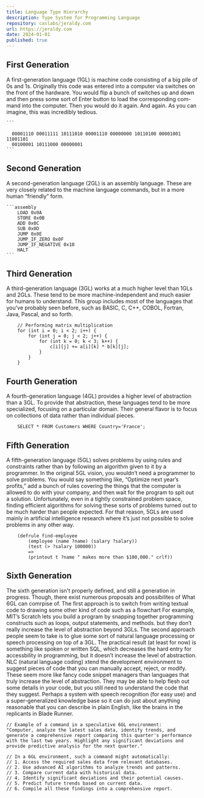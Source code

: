 ```yaml
---
title: Language Type Hierarchy
description: Type System for Programming Language
repository: caslabs/jeraldy.com
url: https://jeraldy.com
date: 2024-01-01
published: true
---
```


## First Generation
A first-generation language (1GL) is machine code consisting of a big pile of 0s and 1s. Originally this code was entered into a computer via switches on the front of the hardware. You would flip a bunch of switches up and down and then press some sort of Enter button to load the corresponding com- mand into the computer. Then you would do it again. And again. As you can imagine, this was incredibly tedious.

    ```

      00001110 00011111 10111010 00001110 00000000 10110100 00001001 11001101
      00100001 10111000 00000001
    ```

## Second Generation

A second-generation language (2GL) is an assembly language. These are very closely related to the machine language commands, but in a more human “friendly” form.

    ```assembly
        LOAD 0x0A
        STORE 0x0B
        ADD 0x0C
        SUB 0x0D
        JUMP 0x0E
        JUMP_IF_ZERO 0x0F
        JUMP_IF_NEGATIVE 0x10
        HALT
    ```

## Third Generation

A third-generation language (3GL) works at a much higher level than 1GLs and 2GLs. These tend to be more machine-independent and much easier for humans to understand. This group includes most of the languages that you’ve probably seen before, such as BASIC, C, C++, COBOL, Fortran, Java, Pascal, and so forth.

```
    // Performing matrix multiplication
    for (int i = 0; i < 2; i++) {
        for (int j = 0; j < 2; j++) {
            for (int k = 0; k < 3; k++) {
                c[i][j] += a[i][k] * b[k][j];
            }
        }
    }
```

## Fourth Generation

A fourth-generation language (4GL) provides a higher level of abstraction than a 3GL. To provide that abstraction, these languages tend to be more specialized, focusing on a particular domain. Their general flavor is to focus on collections of data rather than individual pieces.

```
    SELECT * FROM Customers WHERE Country='France';
```

## Fifth Generation

A fifth-generation language (5GL) solves problems by using rules and constraints rather than by following an algorithm given to it by a programmer. In the original 5GL vision, you wouldn’t need a programmer to solve problems. You would say something like, “Optimize next year’s profits,” add a bunch of rules covering the things that the computer is allowed to do with your company, and then wait for the program to spit out a solution.
Unfortunately, even in a tightly constrained problem space, finding efficient algorithms for solving these sorts of problems turned out to be much harder than people expected. For that reason, 5GLs are used mainly in artificial intelligence research where it’s just not possible to solve problems in any other way.

```
    (defrule find-employee
        (employee (name ?name) (salary ?salary))
        (test (> ?salary 100000))
        =>
        (printout t ?name " makes more than $100,000." crlf))
```

## Sixth Generation

The sixth generation isn't properly defined, and still a generation in progress. Though, there exist numerous proposals and possibilites of What 6GL can comrpise of. The first approach is to switch from writing textual code to drawing some other kind of code such as a flowchart
For example, MIT’s Scratch lets you build a program by snapping together programming constructs such as loops, output statements, and methods.  but they don’t really increase the level of abstraction beyond 3GLs. The second approach people seem to take is to glue some sort of natural language processing or speech processing on top of a 3GL. The practical result (at least for now) is something like spoken or written SQL, which decreases the hard entry for accessbility in programming, but it doesn’t increase the level of abstraction.
NLC (natural language coding) xtend the development environment to suggest pieces of code that you can manually accept, reject, or modify. These seem more like fancy code snippet managers than languages that truly increase the level of abstraction. They may be able to help flesh out some details in your code, but you still need to understand the code that they suggest.
Perhaps a system with speech recognition (for easy use) and a super-generalized knowledge base so it can do just about anything reasonable that you can describe in plain English, like the brains in the replicants in Blade Runner.

```
// Example of a command in a speculative 6GL environment:
"Computer, analyze the latest sales data, identify trends, and generate a comprehensive report comparing this quarter's performance with the last two years. Highlight any significant deviations and provide predictive analysis for the next quarter."

// In a 6GL environment, such a command might automatically:
// 1. Access the required sales data from relevant databases.
// 2. Use advanced AI algorithms to analyze trends and patterns.
// 3. Compare current data with historical data.
// 4. Identify significant deviations and their potential causes.
// 5. Predict future trends based on current data.
// 6. Compile all these findings into a comprehensive report.
```
